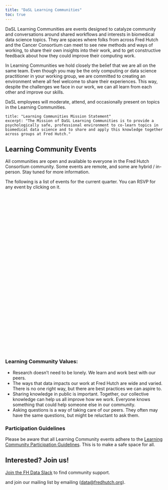 ```yaml
---
title: "DaSL Learning Communities"
toc: true
---
```



DaSL Learning Communities are events designed to catalyze community and conversations around shared workflows and interests in biomedical data science topics. They are spaces where folks from across Fred Hutch and the Cancer Consortium can meet to see new methods and ways of working, to share their own insights into their work, and to get constructive feedback about how they could improve their computing work.

In Learning Communities we hold closely the belief that we are all on the same team. Even though you may be the only computing or data science practitioner in your working group, we are committed to creating an environment where all feel welcome to share their experiences. This way, despite the challenges we face in our work, we can all learn from each other and improve our skills.

DaSL employees will moderate, attend, and occasionally present on topics in the Learning Communities. 

    title: "Learning Communities Mission Statement"
    excerpt: "The Mission of DaSL Learning Communities is to provide a psychologically safe, professional environment to co-learn topics in biomedical data science and to share and apply this knowledge together across groups at Fred Hutch."

## Learning Community Events

All communities are open and available to everyone in the Fred Hutch Consortium community. Some events are remote, and some are hybrid / in-person. Stay tuned for more information.

The following is a list of events for the current quarter. You can RSVP for any event by clicking on it.

<div style="width:100%;height:500px;" class="ae-emd-cal-events" data-calendar="ou823213" data-lbl-upcoming="Upcoming events" data-lbl-subscribe="Subscribe" data-no-events="No events found.." data-lbl-readmore="Read more" data-lbl-in="In" data-lbl-days="days" data-lbl-day="day" data-lbl-hours="hours" data-lbl-hour="hour" data-lbl-minutes="minutes" data-lbl-minute="minute" data-lbl-seconds="seconds" data-lbl-second="second" data-lbl-live="LIVE" data-include-atc="true" data-include-stc="true" data-include-moupcpicker="true" data-include-location="false" data-include-timezone="false" data-include-organizer="false" data-include-countdown="false" data-include-description="false" data-include-timezone-select="true" data-default-view="upcoming" data-stayonpage="false" data-datetime-format="1" data-datetime-language="en_US" data-events-max="20" data-description-length="brief" ></div><script type="text/javascript" src="https://cdn.addevent.com/libs/cal/js/cal.events.embed.t4.init.js"></script>

### Learning Community Values:

- Research doesn’t need to be lonely. We learn and work best with our peers.
- The ways that data impacts our work at Fred Hutch are wide and varied. There is no one right way, but there are best practices we can aspire to.
- Sharing knowledge in public is important. Together, our collective knowledge can help us all improve how we work. Everyone knows something that could help someone else in our community.
- Asking questions is a way of taking care of our peers. They often may have the same questions, but might be reluctant to ask them.

### Participation Guidelines

Please be aware that all Learning Community events adhere to the [Learning Community Participation Guidelines](../pages/participation.qmd). This is to make a safe space for all.

## Interested? Join us!

[Join the FH Data Slack](https://join.slack.com/t/fhdata/signup) to find community support.

and join our mailing list by emailing ([data@fredhutch.org](emailto:data@fredhutch.org)).


